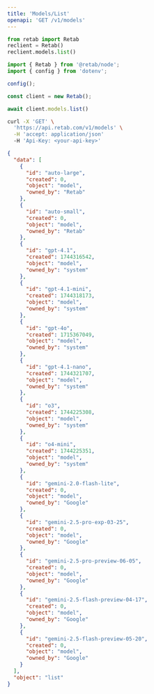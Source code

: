 ```yaml
---
title: 'Models/List'
openapi: 'GET /v1/models'
---
```


<RequestExample>


```python python
from retab import Retab
reclient = Retab()
reclient.models.list()
```

```javascript javascript
import { Retab } from '@retab/node';
import { config } from 'dotenv';

config();

const client = new Retab();

await client.models.list()
```


```bash curl
curl -X 'GET' \
  'https://api.retab.com/v1/models' \
  -H 'accept: application/json'
  -H 'Api-Key: <your-api-key>'
```

</RequestExample>


<ResponseExample>

```json 200
{
  "data": [
    {
      "id": "auto-large",
      "created": 0,
      "object": "model",
      "owned_by": "Retab"
    },
    {
      "id": "auto-small",
      "created": 0,
      "object": "model",
      "owned_by": "Retab"
    },
    {
      "id": "gpt-4.1",
      "created": 1744316542,
      "object": "model",
      "owned_by": "system"
    },
    {
      "id": "gpt-4.1-mini",
      "created": 1744318173,
      "object": "model",
      "owned_by": "system"
    },
    {
      "id": "gpt-4o",
      "created": 1715367049,
      "object": "model",
      "owned_by": "system"
    },
    {
      "id": "gpt-4.1-nano",
      "created": 1744321707,
      "object": "model",
      "owned_by": "system"
    },
    {
      "id": "o3",
      "created": 1744225308,
      "object": "model",
      "owned_by": "system"
    },
    {
      "id": "o4-mini",
      "created": 1744225351,
      "object": "model",
      "owned_by": "system"
    },
    {
      "id": "gemini-2.0-flash-lite",
      "created": 0,
      "object": "model",
      "owned_by": "Google"
    },
    {
      "id": "gemini-2.5-pro-exp-03-25",
      "created": 0,
      "object": "model",
      "owned_by": "Google"
    },
    {
      "id": "gemini-2.5-pro-preview-06-05",
      "created": 0,
      "object": "model",
      "owned_by": "Google"
    },
    {
      "id": "gemini-2.5-flash-preview-04-17",
      "created": 0,
      "object": "model",
      "owned_by": "Google"
    },
    {
      "id": "gemini-2.5-flash-preview-05-20",
      "created": 0,
      "object": "model",
      "owned_by": "Google"
    }
  ],
  "object": "list"
}
```


</ResponseExample>

